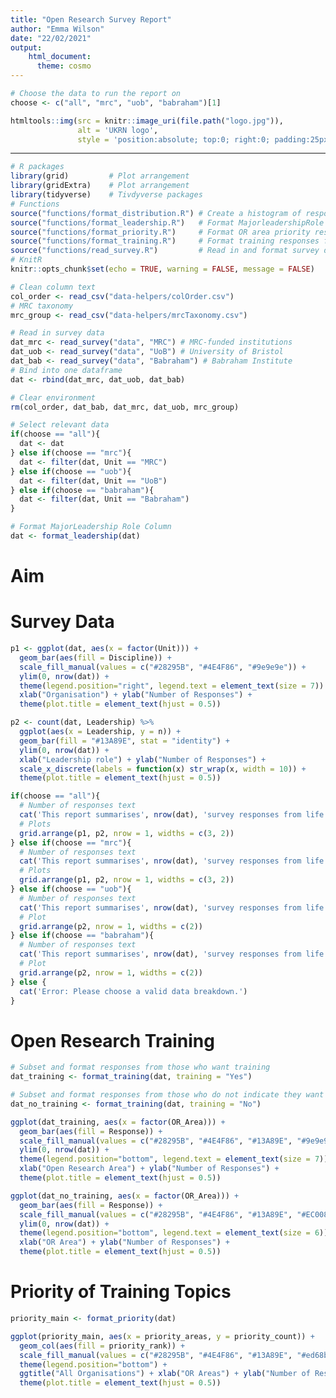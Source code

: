 ```yaml
---
title: "Open Research Survey Report"
author: "Emma Wilson"
date: "22/02/2021"
output: 
    html_document:
      theme: cosmo
---
```


```r
# Choose the data to run the report on
choose <- c("all", "mrc", "uob", "babraham")[1]
```

```r
htmltools::img(src = knitr::image_uri(file.path("logo.jpg")), 
               alt = 'UKRN logo', 
               style = 'position:absolute; top:0; right:0; padding:25px 250px;')
```

---

```r
# R packages
library(grid)         # Plot arrangement
library(gridExtra)    # Plot arrangement
library(tidyverse)    # Tivdyverse packages
# Functions
source("functions/format_distribution.R") # Create a histogram of responses
source("functions/format_leadership.R")   # Format MajorleadershipRole for graph
source("functions/format_priority.R")     # Format OR area priority responses
source("functions/format_training.R")     # Format training responses for graph
source("functions/read_survey.R")         # Read in and format survey data
# KnitR
knitr::opts_chunk$set(echo = TRUE, warning = FALSE, message = FALSE)
```

```r
# Clean column text
col_order <- read_csv("data-helpers/colOrder.csv")
# MRC taxonomy
mrc_group <- read_csv("data-helpers/mrcTaxonomy.csv")

# Read in survey data
dat_mrc <- read_survey("data", "MRC") # MRC-funded institutions
dat_uob <- read_survey("data", "UoB") # University of Bristol
dat_bab <- read_survey("data", "Babraham") # Babraham Institute
# Bind into one dataframe
dat <- rbind(dat_mrc, dat_uob, dat_bab)

# Clear environment
rm(col_order, dat_bab, dat_mrc, dat_uob, mrc_group)

# Select relevant data
if(choose == "all"){
  dat <- dat
} else if(choose == "mrc"){
  dat <- filter(dat, Unit == "MRC")
} else if(choose == "uob"){
  dat <- filter(dat, Unit == "UoB")
} else if(choose == "babraham"){
  dat <- filter(dat, Unit == "Babraham")
}

# Format MajorLeadership Role Column
dat <- format_leadership(dat)
```

# Aim
<!-- add aim of survey -->

# Survey Data

```r
p1 <- ggplot(dat, aes(x = factor(Unit))) +
  geom_bar(aes(fill = Discipline)) +
  scale_fill_manual(values = c("#28295B", "#4E4F86", "#9e9e9e")) +
  ylim(0, nrow(dat)) +
  theme(legend.position="right", legend.text = element_text(size = 7)) +
  xlab("Organisation") + ylab("Number of Responses") +
  theme(plot.title = element_text(hjust = 0.5))

p2 <- count(dat, Leadership) %>%
  ggplot(aes(x = Leadership, y = n)) +
  geom_bar(fill = "#13A89E", stat = "identity") +
  ylim(0, nrow(dat)) +
  xlab("Leadership role") + ylab("Number of Responses") +
  scale_x_discrete(labels = function(x) str_wrap(x, width = 10)) +
  theme(plot.title = element_text(hjust = 0.5))

if(choose == "all"){
  # Number of responses text
  cat('This report summarises', nrow(dat), 'survey responses from life and health sciences researchers at Medical Research Council (MRC)-funded institutions, The University of Bristol, and The Babraham Institute. \n\n')
  # Plots
  grid.arrange(p1, p2, nrow = 1, widths = c(3, 2))
} else if(choose == "mrc"){
  # Number of responses text
  cat('This report summarises', nrow(dat), 'survey responses from life and health sciences researchers at Medical Research Council (MRC)-funded institutions. \n\n')
  # Plots
  grid.arrange(p1, p2, nrow = 1, widths = c(3, 2))
} else if(choose == "uob"){
  # Number of responses text
  cat('This report summarises', nrow(dat), 'survey responses from life and health sciences researchers at The University of Bristol.')
  # Plot
  grid.arrange(p2, nrow = 1, widths = c(2))
} else if(choose == "babraham"){
  # Number of responses text
  cat('This report summarises', nrow(dat), 'survey responses from life sciences researchers at The Babraham Institute.')
  # Plot
  grid.arrange(p2, nrow = 1, widths = c(2))
} else {
  cat('Error: Please choose a valid data breakdown.')
}
```

# Open Research Training

```r
# Subset and format responses from those who want training
dat_training <- format_training(dat, training = "Yes")

# Subset and format responses from those who do not indicate they want training
dat_no_training <- format_training(dat, training = "No")
```

```r
ggplot(dat_training, aes(x = factor(OR_Area))) +
  geom_bar(aes(fill = Response)) +
  scale_fill_manual(values = c("#28295B", "#4E4F86", "#13A89E", "#9e9e9e")) +
  ylim(0, nrow(dat)) +
  theme(legend.position="bottom", legend.text = element_text(size = 7)) +
  xlab("Open Research Area") + ylab("Number of Responses") +
  theme(plot.title = element_text(hjust = 0.5))

ggplot(dat_no_training, aes(x = factor(OR_Area))) +
  geom_bar(aes(fill = Response)) +
  scale_fill_manual(values = c("#28295B", "#4E4F86", "#13A89E", "#EC008C")) +
  ylim(0, nrow(dat)) +
  theme(legend.position="bottom", legend.text = element_text(size = 6)) +
  xlab("OR Area") + ylab("Number of Responses") +
  theme(plot.title = element_text(hjust = 0.5))
```

# Priority of Training Topics

```r
priority_main <- format_priority(dat)
```

```r
ggplot(priority_main, aes(x = priority_areas, y = priority_count)) +
  geom_col(aes(fill = priority_rank)) +
  scale_fill_manual(values = c("#28295B", "#4E4F86", "#13A89E", "#ed68b7", "#EC008C", "#9e9e9e")) +
  theme(legend.position="bottom") +
  ggtitle("All Organisations") + xlab("OR Areas") + ylab("Number of Respondents") +
  theme(plot.title = element_text(hjust = 0.5))
```


